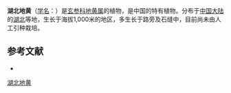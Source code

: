 {{Speciesbox
| name = 湖北地黄
| status = 
| status_system = 
| image = 
| genus = Rehmannia
| species = henryi
| authority = N. E. Brown.
}}

'''湖北地黄'''（[[学名|学名]]：{{lang|la|''Rehmannia henryi''}}）是[[玄参科|玄参科]][[地黄属|地黄属]]的植物，是中国的特有植物。分布于[[中国大陆|中国大陆]]的[[湖北|湖北]]等地，生长于海拔1,000米的地区，多生长于路旁及石缝中，目前尚未由人工引种栽培。

== 参考文献 ==
<div class="references-small">
* {{cite web| url =http://www.bioinfo.cn/db05/KmzwSpecies.php?action=view&id=21522| title =湖北地黄| work =《中国高等植物数据库全库》| publisher =中国科学院微生物研究所| author =昆明植物研究所| accessdate =2009-02-25| deadurl =yes| archiveurl =https://web.archive.org/web/20160305070713/http://www.bioinfo.cn/db05/KmzwSpecies.php?action=view&id=21522| archivedate =2016-03-05}}
</div>
{{Taxonbar|from=Q15231226}}

[[Category:地黄属|湖北地黄]]


{{植物小作品}}